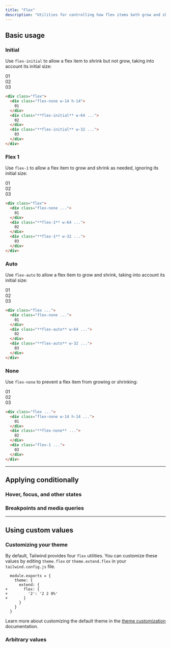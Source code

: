 ```yaml
---
title: "Flex"
description: "Utilities for controlling how flex items both grow and shrink."
---
```




## Basic usage

### Initial

Use `flex-initial` to allow a flex item to shrink but not grow, taking into account its initial size:

<Example resizable>
  <div class="mt-2 flex gap-4 text-white text-sm font-bold font-mono leading-6 bg-stripes-blue rounded-lg">
    <div class="p-4 flex-none w-14 h-14 rounded-lg flex items-center justify-center bg-blue-300">01</div>
    <div class="p-4 flex-initial w-24 sm:w-64 rounded-lg flex items-center justify-center bg-blue-500 shadow-lg">02</div>
    <div class="p-4 flex-initial w-14 sm:w-32 rounded-lg flex items-center justify-center bg-blue-500 shadow-lg">03</div>
  </div>
</Example>

```html
<div class="flex">
  <div class="flex-none w-14 h-14">
    01
  </div>
  <div class="**flex-initial** w-64 ...">
    02
  </div>
  <div class="**flex-initial** w-32 ...">
    03
  </div>
</div>
```

### Flex 1

Use `flex-1` to allow a flex item to grow and shrink as needed, ignoring its initial size:

<Example resizable>
  <div class="mt-2 flex gap-4 text-white text-sm font-bold font-mono leading-6 bg-stripes-pink rounded-lg">
    <div class="p-4 flex-none w-14 h-14 rounded-lg flex items-center justify-center bg-pink-300">01</div>
    <div class="p-4 flex-1 w-64 rounded-lg flex items-center justify-center bg-pink-500 shadow-lg">02</div>
    <div class="p-4 flex-1 w-32 rounded-lg flex items-center justify-center bg-pink-500 shadow-lg">03</div>
  </div>
</Example>

```html
<div class="flex">
  <div class="flex-none ...">
    01
  </div>
  <div class="**flex-1** w-64 ...">
    02
  </div>
  <div class="**flex-1** w-32 ...">
    03
  </div>
</div>
```

### Auto

Use `flex-auto` to allow a flex item to grow and shrink, taking into account its initial size:

<Example resizable>
  <div class="mt-2 flex gap-4 text-white text-sm font-bold font-mono leading-6 bg-stripes-violet rounded-lg">
    <div class="p-4 flex-none w-14 h-14 rounded-lg flex items-center justify-center bg-violet-300">01</div>
    <div class="p-4 flex-auto w-64 rounded-lg flex items-center justify-center bg-violet-500 shadow-lg">02</div>
    <div class="p-4 flex-auto w-32 rounded-lg flex items-center justify-center bg-violet-500 shadow-lg">03</div>
  </div>
</Example>

```html
<div class="flex ...">
  <div class="flex-none ...">
    01
  </div>
  <div class="**flex-auto** w-64 ...">
    02
  </div>
  <div class="**flex-auto** w-32 ...">
    03
  </div>
</div>
```

### None

Use `flex-none` to prevent a flex item from growing or shrinking:

<Example resizable>
  <div class="flex gap-4 text-white text-sm font-bold font-mono leading-6 bg-stripes-indigo rounded-lg">
    <div class="flex-none last:pr-8 sm:last:pr-0">
      <div class="p-4 w-14 h-14 rounded-lg flex items-center justify-center bg-indigo-300">
        01
      </div>
    </div>
    <div class="flex-none last:pr-8 sm:last:pr-0">
      <div class="p-4 w-72 rounded-lg flex items-center justify-center bg-indigo-500 shadow-lg">
        02
      </div>
    </div>
    <div class="flex-none flex-1 last:pr-8 sm:last:pr-0">
      <div class="p-4 rounded-lg flex items-center justify-center bg-indigo-300">
        03
      </div>
    </div>
  </div>
</Example>

```html
<div class="flex ...">
  <div class="flex-none w-14 h-14 ...">
    01
  </div>
  <div class="**flex-none** ...">
    02
  </div>
  <div class="flex-1 ...">
    03
  </div>
</div>
```

---

## <Heading ignore>Applying conditionally</Heading>

### <Heading ignore>Hover, focus, and other states</Heading>

<HoverFocusAndOtherStates defaultClass="flex-none" featuredClass="flex-1" />

### <Heading ignore>Breakpoints and media queries</Heading>

<BreakpointsAndMediaQueries defaultClass="flex-none" featuredClass="flex-1" />

---

## Using custom values

### Customizing your theme

By default, Tailwind provides four `flex` utilities. You can customize these values by editing `theme.flex` or `theme.extend.flex` in your `tailwind.config.js` file.

```diff-js tailwind.config.js
  module.exports = {
    theme: {
      extend: {
+       flex: {
+         '2': '2 2 0%'
+       }
      }
    }
  }
```

Learn more about customizing the default theme in the [theme customization](/docs/theme#customizing-the-default-theme) documentation.

### Arbitrary values

<ArbitraryValues property="flex" featuredClass="flex-[2_2_0%]" />
